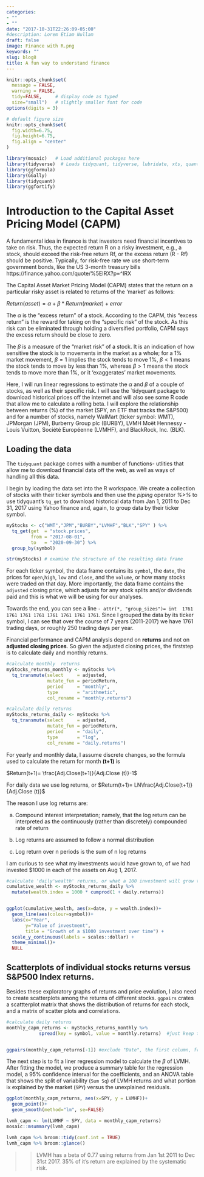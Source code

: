 ```yaml
---
categories:
- ""
- ""
date: "2017-10-31T22:26:09-05:00"
#description: Lorem Etiam Nullam
draft: false
image: Finance with R.png
keywords: ""
slug: blog8
title: A fun way to understand finance
---
```




```r
knitr::opts_chunk$set(
  message = FALSE, 
  warning = FALSE, 
  tidy=FALSE,     # display code as typed
  size="small")   # slightly smaller font for code
options(digits = 3)

# default figure size
knitr::opts_chunk$set(
  fig.width=6.75, 
  fig.height=6.75,
  fig.align = "center"
)
```


```r
library(mosaic)   # Load additional packages here 
library(tidyverse)  # Loads tidyquant, tidyverse, lubridate, xts, quantmod, TTR 
library(ggformula)
library(GGally)
library(tidyquant)
library(ggfortify)
```
# Introduction to the Capital Asset Pricing Model (CAPM)

A fundamental idea in finance is that investors need financial incentives to take on risk. Thus, the expected return R on a risky investment, e.g., a stock, should exceed the risk-free return Rf, or the excess return (R - Rf) should be positive. Typically, for risk-free rate we use short-term government bonds, like the US 3-month treasury bills https://finance.yahoo.com/quote/%5EIRX?p=^IRX
 

The Capital Asset Market Pricing Model (CAPM) states that the return on a particular risky asset is related to returns of the 'market' as follows: 

   $Return(asset) = \alpha + \beta*Return(market)+error$
   
   
The $\alpha$ is the "excess return" of a stock. According to the CAPM, this "excess return" is the reward for taking on the "specific risk" of the stock. As this risk can be eliminated through holding a diversified portfolio, CAPM says the excess return should be close to zero.

The $\beta$ is a measure of the "market risk" of a stock. It is an indication of how sensitive the stock is to movements in the market as a whole; for a 1% market movement, $\beta=1$ implies the stock tends to move 1%, $\beta<1$ means the stock tends to move by less than 1%,  whereas $\beta>1$ means the stock tends to move more than 1%, or it 'exaggerates' market movements.

Here, I will run linear regressions to estimate the $\alpha$ and $\beta$ of a couple of stocks, as well as their specific risk. I will use the `tidyquant package to download historical prices off the internet and will also see some R code that allow me to calculate a rolling beta. I will explore the relationship between returns (%) of the market (SPY, an ETF that tracks the S&P500) and for a number of stocks, namely WalMart (ticker symbol: WMT),  JPMorgan (JPM), Burberry Group plc (BURBY), LVMH Moët Hennessy - Louis Vuitton, Société Européenne (LVMHF), and BlackRock, Inc. (BLK). 



## Loading the data

The `tidyquant` package comes with a number of functions- utlities that allow me to download financial data off the web, as well as ways of handling all this data. 

I begin by loading the data set into the R workspace. We create a collection of stocks with their ticker symbols and then use the _piping_ operator _%>%_ to use tidyquant's `tq_get` to download historical data from Jan 1, 2011 to Dec 31, 2017 using Yahoo finance and, again, to group data by their ticker symbol.

```r
myStocks <- c("WMT","JPM","BURBY","LVMHF","BLK","SPY" ) %>%
  tq_get(get  = "stock.prices",
         from = "2017-08-01",
         to   = "2020-09-30") %>%
  group_by(symbol) 

str(myStocks) # examine the structure of the resulting data frame
```

For each ticker symbol, the data frame contains its `symbol`, the `date`, the prices for `open`,`high`, `low` and `close`, and the `volume`, or how many stocks were traded on that day. More importantly, the data frame contains the `adjusted` closing price, which adjusts for any stock splits and/or dividends paid and this is what we will be using for our analyses.

Towards the end, you can see a line `- attr(*, "group_sizes")= int  1761 1761 1761 1761 1761 1761 1761 1761`.
Since I grouped the data by its ticker symbol, I can see that over the course of 7 years (2011-2017) we have 1761 trading days, or roughly 250 trading days per year. 

Financial performance and CAPM analysis depend on __returns__ and not on __adjusted closing prices__. So given the adjusted closing prices, the firststep is to calculate daily and monthly returns. 

```r

#calculate monthly  returns
myStocks_returns_monthly <- myStocks %>%
  tq_transmute(select     = adjusted, 
               mutate_fun = periodReturn, 
               period     = "monthly", 
               type       = "arithmetic",
               col_rename = "monthly.returns") 

#calculate daily returns
myStocks_returns_daily <- myStocks %>%
  tq_transmute(select     = adjusted, 
               mutate_fun = periodReturn, 
               period     = "daily", 
               type       = "log",
               col_rename = "daily.returns")  
```


For yearly and monthly data, I assume discrete changes, so the formula used to calculate the return for month __(t+1)__ is 

$Return(t+1)= \frac{Adj.Close(t+1)}{Adj.Close (t)}-1$

For daily data we use log returns,  or $Return(t+1)= LN\frac{Adj.Close(t+1)}{Adj.Close (t)}$

The reason I use log returns are:

a.	Compound interest interpretation; namely, that the log return can be interpreted as the continuously (rather than discretely) compounded rate of return

b.	Log returns are assumed to follow a normal distribution

c.	Log return over n periods is the sum of n log returns

I am curious to see what my investments would have grown to, of we had invested $1000 in each of the assets  on Aug 1, 2017. 

```r
#calculate 'daily'wealth' returns, or what a 100 investment will grow to 
cumulative_wealth <- myStocks_returns_daily %>%
  mutate(wealth.index = 1000 * cumprod(1 + daily.returns))


ggplot(cumulative_wealth, aes(x=date, y = wealth.index))+
  geom_line(aes(colour=symbol))+
  labs(x="Year", 
       y="Value of investment", 
       title = "Growth of a $1000 investment over time") +
  scale_y_continuous(labels = scales::dollar) +
  theme_minimal()+
  NULL
```

## Scatterplots of individual stocks returns versus S&P500 Index returns.

Besides these exploratory graphs of returns and price evolution, I also need to create scatterplots among the returns of different stocks. `ggpairs` crates a scattterplot matrix that shows the distribution of returns for each stock, and a matrix of scatter plots and correlations. 

```r
#calculate daily returns
monthly_capm_returns <- myStocks_returns_monthly %>%
            spread(key = symbol, value = monthly.returns)  #just keep the period returns grouped by symbol


ggpairs(monthly_capm_returns[-1]) #exclude "Date", the first column, from the correlation matrix

```

The next step is to fit a liner regression model to calculate the $\beta$ of LVMH. After fitting the model, we produce a summary table for the regression model, a 95% confidence interval for the coefficients, and an ANOVA table that shows the split of variability (`Sum Sq`) of LVMH returns and what portion ix explained by the market (`SPY`) versus the unexplained residuals.


```r

ggplot(monthly_capm_returns, aes(x=SPY, y = LVMHF))+
  geom_point()+
  geom_smooth(method="lm", se=FALSE)

lvmh_capm <- lm(LVMHF ~ SPY, data = monthly_capm_returns)
mosaic::msummary(lvmh_capm)

lvmh_capm %>% broom::tidy(conf.int = TRUE)
lvmh_capm %>% broom::glance()

```

>> LVMH has a beta of 0.77 using returns from Jan 1st 2011 to Dec 31st 2017. 35% of it's return are explained by the systematic risk.
